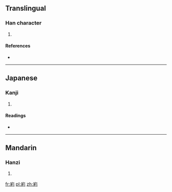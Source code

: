 ==Translingual==

===Han character===
{{Han char|rn=46|rad=山|as=07|sn=10|four=|canj=山竹木弓 (UHDN)}}

# {{defn|Han|sort=山07}}

====References====
* {{Han ref|kx=0311.340|dkj=08097|hdz=10774.180|uh=5CF2|ud=23794}}

----

==Japanese==

===Kanji===
{{ja-kanji|grade=|rs=山07}}

# {{defn|lang=ja|sort=山07}}

====Readings====
* {{ja-readings|on=[[り]] (ri)|kun=[[やまのならぶさま]] (yamanonarabusama)}}

----

==Mandarin==

===Hanzi===
{{cmn-hanzi|pin=[[lǐ]] ([[li3]])|wg=li<sup>3</sup>}}

# {{defn|lang=cmn|sort=山07}}

[[fr:峲]]
[[pl:峲]]
[[zh:峲]]